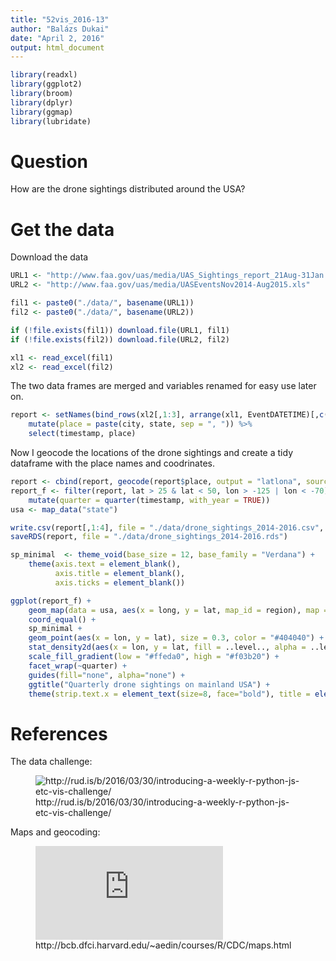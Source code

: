 ```yaml
---
title: "52vis_2016-13"
author: "Balázs Dukai"
date: "April 2, 2016"
output: html_document
---
```


```r
library(readxl)
library(ggplot2)
library(broom)
library(dplyr)
library(ggmap)
library(lubridate)
```

# Question

How are the drone sightings distributed around the USA?

# Get the data

Download the data

```r
URL1 <- "http://www.faa.gov/uas/media/UAS_Sightings_report_21Aug-31Jan.xlsx"
URL2 <- "http://www.faa.gov/uas/media/UASEventsNov2014-Aug2015.xls"

fil1 <- paste0("./data/", basename(URL1))
fil2 <- paste0("./data/", basename(URL2))

if (!file.exists(fil1)) download.file(URL1, fil1)
if (!file.exists(fil2)) download.file(URL2, fil2)

xl1 <- read_excel(fil1)
xl2 <- read_excel(fil2)
```

The two data frames are merged and variables renamed for easy use later on.
```r
report <- setNames(bind_rows(xl2[,1:3], arrange(xl1, EventDATETIME)[,c(1,3,4)]), c("timestamp", "city", "state")) %>% 
    mutate(place = paste(city, state, sep = ", ")) %>% 
    select(timestamp, place) 
```

Now I geocode the locations of the drone sightings and create a tidy dataframe with the place names and coodrinates.

```r
report <- cbind(report, geocode(report$place, output = "latlona", source = "google"))
report_f <- filter(report, lat > 25 & lat < 50, lon > -125 | lon < -70) %>% 
    mutate(quarter = quarter(timestamp, with_year = TRUE))
usa <- map_data("state")
```

```r
write.csv(report[,1:4], file = "./data/drone_sightings_2014-2016.csv", sep = ",", row.names = F)
saveRDS(report, file = "./data/drone_sightings_2014-2016.rds")
```

```r
sp_minimal  <- theme_void(base_size = 12, base_family = "Verdana") +
    theme(axis.text = element_blank(),
          axis.title = element_blank(),
          axis.ticks = element_blank())

ggplot(report_f) + 
    geom_map(data = usa, aes(x = long, y = lat, map_id = region), map = usa, fill = "white", color = "#808080", size = 0.15) + 
    coord_equal() +
    sp_minimal +
    geom_point(aes(x = lon, y = lat), size = 0.3, color = "#404040") + 
    stat_density2d(aes(x = lon, y = lat, fill = ..level.., alpha = ..level..), bins = 4, geom = "polygon") + 
    scale_fill_gradient(low = "#ffeda0", high = "#f03b20") +
    facet_wrap(~quarter) +
    guides(fill="none", alpha="none") +
    ggtitle("Quarterly drone sightings on mainland USA") +
    theme(strip.text.x = element_text(size=8, face="bold"), title = element_text(size = 10,face = "bold")) 
```



# References

The data challenge:

![http://rud.is/b/2016/03/30/introducing-a-weekly-r-python-js-etc-vis-challenge/](http://rud.is/b/2016/03/30/introducing-a-weekly-r-python-js-etc-vis-challenge/)

Maps and geocoding:

![http://bcb.dfci.harvard.edu/~aedin/courses/R/CDC/maps.html](http://bcb.dfci.harvard.edu/~aedin/courses/R/CDC/maps.html)